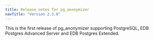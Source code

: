 ```yaml
---
title: Release notes for pg_anonymizer
navTitle: "Version 2.3.0"
---
```


This is the first release of pg_anonymizer supporting PostgreSQL, EDB Postgres Advanced Server and EDB Postgres Extended.
